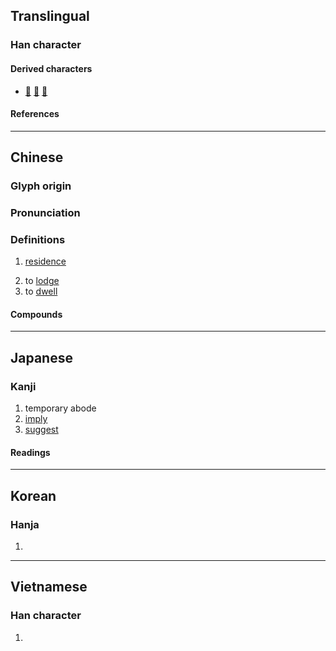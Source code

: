 {{also|庽}}
{{character info}}
==Translingual==

===Han character===
{{Han char|rn=40|rad=宀|as=09|sn=12|four=30427|canj=JWLB|ids=⿱宀禺}}

====Derived characters====
* [[𠿄]] [[𣛡]] [[䴁]]

====References====
{{Han ref|kx=0289.150|dkj=07243|dj=0573.040|hdz=20942.130|uh=5BD3}}

----

==Chinese==
{{zh-forms}}

===Glyph origin===
{{Han etym}}

===Pronunciation===
{{zh-pron
|m=yù
|c=jyu6
|h=pfs=ngi
|md=
|mn=qz,tw,xm:gū/zz:gī
|w=3nyy
|mc=y
|oc=y
|cat=n,v
}}

===Definitions===
{{zh-hanzi}}

# [[residence]]
#: {{zh-x|公寓|apartment}}
# to [[lodge]]
# to [[dwell]]

====Compounds====
{{zh-der|寓形|寓言|假寓|寄寓|寓處|寓兵於農|伊索寓言|寓目|公寓|寓禁於征|寓所|寓懷|寓意|寓公|寓人寓馬|寓教於樂|寓居|海外寓公|留寓|書寓|游心寓目|流寓|隨寓而安|貴寓|託物寓興}}

----

==Japanese==

===Kanji===
{{ja-kanji|grade=|rs=宀09}}

# temporary abode
# [[imply]]
# [[suggest]]

====Readings====
{{ja-readings
|goon=ぐ
|kanon=ぐ
|kanyoon=ぐう
|on=ぎょ
|kun=かこつ-ける, やど-る, やど-す, よ-る, よ-せる
}}

----

==Korean==

===Hanja===
{{ko-hanja|우}}

# {{rfdef|ko|sort=宀09}}

----

==Vietnamese==

===Han character===
{{vi-readings|rs=宀09|reading=ngụ}}

# {{rfdef|vi|sort=宀09}}

{{cln|vi|Han tu}}